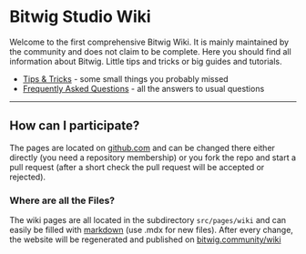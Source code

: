 # Bitwig Studio Wiki

Welcome to the first comprehensive Bitwig Wiki. It is mainly maintained by the community and does not claim to be complete. Here you should find all information about Bitwig. Little tips and tricks or big guides and tutorials.


* [Tips & Tricks](tips-tricks) - some small things you probably missed
* [Frequently Asked Questions](faq) - all the answers to usual questions

---

## How can I participate?

The pages are located on [github.com][1] and can be changed there either directly (you need a repository membership) or you fork the repo and start a pull request (after a short check the pull request will be accepted or rejected).

### Where are all the Files?
The wiki pages are all located in the subdirectory `src/pages/wiki` and can easily be filled with [markdown][3] (use .mdx for new files). After every change, the website will be regenerated and published on [bitwig.community/wiki][2]

[1]: https://github.com/polarity/bitwig.community
[2]: https://bitwig.community/wiki/
[3]: https://www.markdownguide.org/cheat-sheet/
